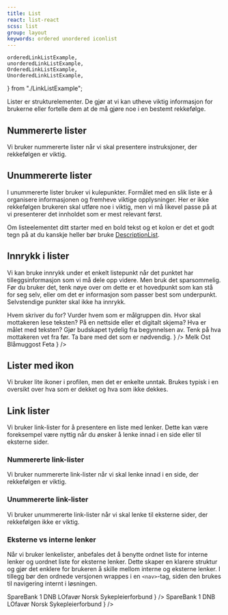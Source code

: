 ```yaml
---
title: List
react: list-react
scss: list
group: layout
keywords: ordered unordered iconlist
---
```


    orderedLinkListExample,
    unorderedLinkListExample,
    OrderedLinkListExample,
    UnorderedLinkListExample,
} from "./LinkListExample";

<Ingress>
    Lister er strukturelementer. De gjør at vi kan utheve viktig informasjon for brukerne eller fortelle dem at de må
    gjøre noe i en bestemt rekkefølge.
</Ingress>

<ComponentExample title="List" knobs={listExamplesProps} component={ListExamples} codeExample={listExamplesCode} />

## Nummererte lister

Vi bruker nummererte lister når vi skal presentere instruksjoner, der rekkefølgen er viktig.

## Unummererte lister

I unummererte lister bruker vi kulepunkter. Formålet med en slik liste er å organisere informasjonen og fremheve viktige opplysninger. Her er ikke rekkefølgen brukeren skal utføre noe i viktig, men vi må likevel passe på at vi presenterer det innholdet som er mest relevant først.

Om listeelementet ditt starter med en bold tekst og et kolon er det et godt tegn på at du kanskje heller bør bruke [DescriptionList](/komponenter/descriptionlist).

## Innrykk i lister

Vi kan bruke innrykk under et enkelt listepunkt når det punktet har tilleggsinformasjon som vi må dele opp videre. Men bruk det sparsommelig. Før du bruker det, tenk nøye over om dette er et hovedpunkt som kan stå for seg selv, eller om det er informasjon som passer best som underpunkt. Selvstendige punkter skal ikke ha innrykk.

<Grid>
    <DoDontExample
        type="do"
        description="Passende underpunkter"
        content={
            <OrderedList>
                <ListItem>
                    Hvem skriver du for?
                    <UnorderedList>
                        <ListItem>Vurder hvem som er målgruppen din.</ListItem>
                        <ListItem>Hvor skal mottakeren lese teksten? På en nettside eller et digitalt skjema?</ListItem>
                    </UnorderedList>
                </ListItem>
                <ListItem>
                    Hva er målet med teksten?
                    <UnorderedList>
                        <ListItem>Gjør budskapet tydelig fra begynnelsen av.</ListItem>
                        <ListItem>Tenk på hva mottakeren vet fra før. Ta bare med det som er nødvendig.</ListItem>
                    </UnorderedList>
                </ListItem>
            </OrderedList>
        }
    />
    <DoDontExample
        type="dont"
        description="Underpunkter kunne vært selvstendige"
        content={
            <UnorderedList>
                <ListItem>Melk</ListItem>
                <ListItem>
                    Ost
                    <UnorderedList>
                        <ListItem>Blåmuggost</ListItem>
                        <ListItem>Feta</ListItem>
                    </UnorderedList>
                </ListItem>
            </UnorderedList>
        }
    />
</Grid>

## Lister med ikon

Vi bruker lite ikoner i profilen, men det er enkelte unntak. Brukes typisk i en oversikt over hva som er dekket og hva som ikke dekkes.

## Link lister

Vi bruker link-lister for å presentere en liste med lenker. Dette kan være foreksempel være nyttig når du ønsker å lenke innad i en side eller til eksterne sider.

### Nummererte link-lister

Vi bruker nummererte link-lister når vi skal lenke innad i en side, der rekkefølgen er viktig.

<ComponentExample title="OrderedLinkList" component={OrderedLinkListExample} codeExample={orderedLinkListExample} />

### Unummererte link-lister

Vi bruker unummererte link-lister når vi skal lenke til eksterne sider, der rekkefølgen ikke er viktig.

<ComponentExample
    title="UnorderedLinkList"
    component={UnorderedLinkListExample}
    codeExample={unorderedLinkListExample}
/>

### Eksterne vs interne lenker

Når vi bruker lenkelister, anbefales det å benytte ordnet liste for interne lenker og uordnet liste for eksterne lenker. Dette skaper en klarere struktur og gjør det enklere for brukeren å skille mellom interne og eksterne lenker. I tillegg bør den ordnede versjonen wrappes i en `<nav>`-tag, siden den brukes til navigering internt i løsningen.

<Grid>
    <DoDontExample
        type="do"
        description="Ta i bruk eksterne lenker i en uordnet liste"
        content={
            <LinkList variant="unordered">
                <LinkList.Item>
                    <LinkList.Link href="https://www.sparebank1.no/nb/bank/privat/forsikring.html">
                        SpareBank 1
                    </LinkList.Link>
                </LinkList.Item>
                <LinkList.Item>
                    <LinkList.Link href="https://www.dnb.no/forsikring">DNB</LinkList.Link>
                </LinkList.Item>
                <LinkList.Item>
                    <LinkList.Link href="https://www.sparebank1.no/nb/bank/privat/forsikring/lofavor-forsikring.html">
                        LOfavør
                    </LinkList.Link>
                </LinkList.Item>
                <LinkList.Item>
                    <LinkList.Link href="https://www.dnb.no/kundeprogram/avtaler/norsk-sykepleierforbund">
                        Norsk Sykepleierforbund
                    </LinkList.Link>
                </LinkList.Item>
            </LinkList>
        }
    />
    <DoDontExample
        type="dont"
        description="Ikke ta i bruk eksterne lenker i en nummerert liste"
        content={
            <LinkList variant="ordered">
                <LinkList.Item>
                    <LinkList.Link href="https://www.sparebank1.no/nb/bank/privat/forsikring.html">
                        SpareBank 1
                    </LinkList.Link>
                </LinkList.Item>
                <LinkList.Item>
                    <LinkList.Link href="https://www.dnb.no/forsikring">DNB</LinkList.Link>
                </LinkList.Item>
                <LinkList.Item>
                    <LinkList.Link href="https://www.sparebank1.no/nb/bank/privat/forsikring/lofavor-forsikring.html">
                        LOfavør
                    </LinkList.Link>
                </LinkList.Item>
                <LinkList.Item>
                    <LinkList.Link href="https://www.dnb.no/kundeprogram/avtaler/norsk-sykepleierforbund">
                        Norsk Sykepleierforbund
                    </LinkList.Link>
                </LinkList.Item>
            </LinkList>
        }
    />
</Grid>
